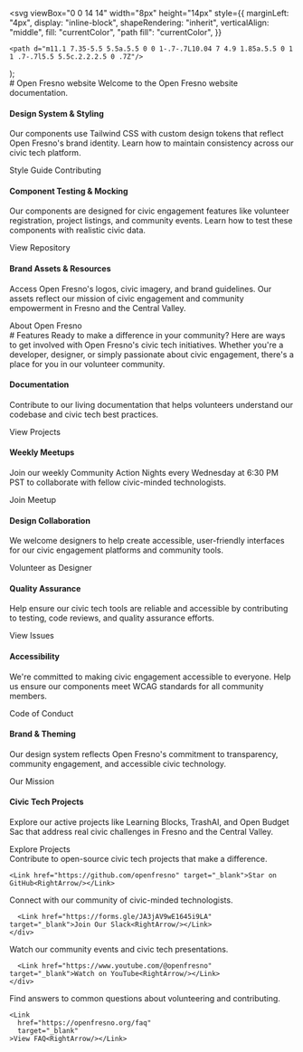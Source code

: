 
  <svg
    viewBox="0 0 14 14"
    width="8px"
    height="14px"
    style={{
      marginLeft: "4px",
      display: "inline-block",
      shapeRendering: "inherit",
      verticalAlign: "middle",
      fill: "currentColor",
      "path fill": "currentColor",
    }}
  >
    <path d="m11.1 7.35-5.5 5.5a.5.5 0 0 1-.7-.7L10.04 7 4.9 1.85a.5.5 0 1 1 .7-.7l5.5 5.5c.2.2.2.5 0 .7Z"/>
  </svg>
);

<Meta title="Style Guide Contributing"/>

<div className="sb-container">
  <div className="sb-section-title">
    # Open Fresno website
    Welcome to the Open Fresno website documentation.
  </div>
  <div className="sb-section">
    <div className="sb-section-item">
      <BasePathImage
        src="/storybook-assets/styling.png"
        alt="Open Fresno design system with Tailwind CSS and custom styling"
        width={0}
        height={0}
        style={{width: "100%", height: "auto"}}
      />
      <h4 className="sb-section-item-heading">Design System & Styling</h4>
      <p className="sb-section-item-paragraph">Our components use Tailwind CSS with custom design tokens that reflect
        Open Fresno's brand identity. Learn how to maintain consistency across our civic tech platform.</p>
      <Link
        href="https://openfresno.org/get-started"
        target="_blank"
      >Style Guide Contributing<RightArrow/></Link>
    </div>
    <div className="sb-section-item">
      <BasePathImage
        width={0}
        height={0}
        style={{width: "100%", height: "auto"}}
        src="/storybook-assets/context.png"
        alt="Testing civic tech components with proper context and mock data"
      />
      <h4 className="sb-section-item-heading">Component Testing & Mocking</h4>
      <p className="sb-section-item-paragraph">Our components are designed for civic engagement features like volunteer
        registration, project listings, and community events. Learn how to test these components with realistic civic
        data.</p>
      <Link
        href="https://github.com/openfresno/fe-openfresno.org-doc"
        target="_blank"
      >View Repository<RightArrow/></Link>
    </div>
    <div className="sb-section-item">
      <BasePathImage
        width={0}
        height={0}
        style={{width: "100%", height: "auto"}}
        src="/storybook-assets/assets.png"
        alt="Open Fresno brand assets, icons, and civic imagery"
      />
      <div>
        <h4 className="sb-section-item-heading">Brand Assets & Resources</h4>
        <p className="sb-section-item-paragraph">Access Open Fresno's logos, civic imagery, and brand guidelines. Our
          assets reflect our mission of civic engagement and community empowerment in Fresno and the Central Valley.</p>
        <Link
          href="https://openfresno.org/about"
          target="_blank"
        >About Open Fresno<RightArrow/></Link>
      </div>
    </div>
  </div>
</div>
<div className="sb-container">
  <div className="sb-section-title">
    # Features
    Ready to make a difference in your community? Here are ways to get involved with Open Fresno's civic tech
    initiatives. Whether you're a developer, designer, or simply passionate about civic engagement, there's a place for
    you in our volunteer community.
  </div>

  <div className="sb-section">
    <div className="sb-features-grid">
      <div className="sb-grid-item">
        <BasePathImage
          width={0}
          height={0}
          style={{width: "100%", height: "auto"}}
          src="/storybook-assets/docs.png"
          alt="Open Fresno component documentation and development guides"
        />
        <h4 className="sb-section-item-heading">Documentation</h4>
        <p className="sb-section-item-paragraph">Contribute to our living documentation that helps volunteers understand
          our codebase and civic tech best practices.</p>
        <Link
          href="https://openfresno.org/projects"
          target="_blank"
        >View Projects<RightArrow/></Link>
      </div>
      <div className="sb-grid-item">
        <BasePathImage
          width={0}
          height={0}
          style={{width: "100%", height: "auto"}}
          src="/storybook-assets/share.png"
          alt="Open Fresno volunteers collaborating on civic tech projects"
        />
        <h4 className="sb-section-item-heading">Weekly Meetups</h4>
        <p className="sb-section-item-paragraph">Join our weekly Community Action Nights every Wednesday at 6:30 PM PST
          to collaborate with fellow civic-minded technologists.</p>
        <Link
          href="https://www.meetup.com/openfresno/"
          target="_blank"
        >Join Meetup<RightArrow/></Link>
      </div>
      <div className="sb-grid-item">
        <BasePathImage
          width={0}
          height={0}
          style={{width: "100%", height: "auto"}}
          src="/storybook-assets/figma-plugin.png"
          alt="Open Fresno design collaboration and civic tech design systems"
        />
        <h4 className="sb-section-item-heading">Design Collaboration</h4>
        <p className="sb-section-item-paragraph">We welcome designers to help create accessible, user-friendly
          interfaces for our civic engagement platforms and community tools.</p>
        <Link
          href="https://openfresno.org/get-started"
          target="_blank"
        >Volunteer as Designer<RightArrow/></Link>
      </div>
      <div className="sb-grid-item">
        <BasePathImage
          width={0}
          height={0}
          style={{width: "100%", height: "auto"}}
          src="/storybook-assets/testing.png"
          alt="Testing Open Fresno civic tech components for reliability"
        />
        <h4 className="sb-section-item-heading">Quality Assurance</h4>
        <p className="sb-section-item-paragraph">Help ensure our civic tech tools are reliable and accessible by
          contributing to testing, code reviews, and quality assurance efforts.</p>
        <Link
          href="https://github.com/openfresno/fe-openfresno.org-doc/issues"
          target="_blank"
        >View Issues<RightArrow/></Link>
      </div>
      <div className="sb-grid-item">
        <BasePathImage
          width={0}
          height={0}
          style={{width: "100%", height: "auto"}}
          src="/storybook-assets/accessibility.png"
          alt="Making civic tech accessible to all community members"
        />
        <h4 className="sb-section-item-heading">Accessibility</h4>
        <p className="sb-section-item-paragraph">We're committed to making civic engagement accessible to everyone. Help
          us ensure our components meet WCAG standards for all community members.</p>
        <Link
          href="https://openfresno.org/code-of-conduct"
          target="_blank"
        >Code of Conduct<RightArrow/></Link>
      </div>
      <div className="sb-grid-item">
        <BasePathImage
          width={0}
          height={0}
          style={{width: "100%", height: "auto"}}
          src="/storybook-assets/theming.png"
          alt="Open Fresno brand themes and civic tech styling"
        />
        <h4 className="sb-section-item-heading">Brand & Theming</h4>
        <p className="sb-section-item-paragraph">Our design system reflects Open Fresno's commitment to transparency,
          community engagement, and accessible civic technology.</p>
        <Link
          href="https://openfresno.org/about"
          target="_blank"
        >Our Mission<RightArrow/></Link>
      </div>
    </div>
  </div>
</div>
<div className="sb-addon">
  <div className="sb-addon-text">
    <h4>Civic Tech Projects</h4>
    <p className="sb-section-item-paragraph">Explore our active projects like Learning Blocks, TrashAI, and Open Budget
      Sac that address real civic challenges in Fresno and the Central Valley.</p>
    <Link
      href="https://openfresno.org/projects"
      target="_blank"
    >Explore Projects<RightArrow/></Link>
  </div>
  <div className="sb-addon-img">
    <BasePathImage
      width={650}
      height={347}
      src="/storybook-assets/addon-library.png"
      alt="Open Fresno civic tech projects making a difference in the community."
    />
  </div>
</div>

<div className="sb-section sb-socials">
  <div className="sb-section-item">
    <BasePathImage
      width={32}
      height={32}
      layout="fixed"
      src="/storybook-assets/github.svg"
      alt="Github logo"
      className="sb-explore-image"
    />
    Contribute to open-source civic tech projects that make a difference.

    <Link href="https://github.com/openfresno" target="_blank">Star on GitHub<RightArrow/></Link>

  </div>
  <div className="sb-section-item">
    <BasePathImage
      width={33}
      height={32}
      layout="fixed"
      src="/storybook-assets/discord.svg"
      alt="Slack logo"
      className="sb-explore-image"
    />
    <div>
      Connect with our community of civic-minded technologists.

      <Link href="https://forms.gle/JA3jAV9wE1645i9LA" target="_blank">Join Our Slack<RightArrow/></Link>
    </div>

  </div>
  <div className="sb-section-item">
    <BasePathImage
      width={32}
      height={32}
      layout="fixed"
      src="/storybook-assets/youtube.svg"
      alt="Youtube logo"
      className="sb-explore-image"
    />
    <div>
      Watch our community events and civic tech presentations.

      <Link href="https://www.youtube.com/@openfresno" target="_blank">Watch on YouTube<RightArrow/></Link>
    </div>

  </div>
  <div className="sb-section-item">
    <BasePathImage
      width={33}
      height={32}
      layout="fixed"
      src="/storybook-assets/tutorials.svg"
      alt="FAQ icon"
      className="sb-explore-image"
    />
    <p>Find answers to common questions about volunteering and contributing.</p>

    <Link
      href="https://openfresno.org/faq"
      target="_blank"
    >View FAQ<RightArrow/></Link>
  </div>
</div>

<style>
  {`
  .sb-container {
    margin-bottom: 48px;
  }

    .sb-section {
      width: 100%;
      display: flex;
      flex-direction: row;
      gap: 20px;
    }

    img {
      object-fit: cover;
    }

    .sb-section-title {
      margin-bottom: 32px;
    }

    .sb-section a:not(h1 a, h2 a, h3 a) {
      font-size: 14px;
    }

    .sb-section-item, .sb-grid-item {
      flex: 1;
      display: flex;
      flex-direction: column;
    }

    .sb-section-item-heading {
      padding-top: 20px !important;
      padding-bottom: 5px !important;
      margin: 0 !important;
    }
    .sb-section-item-paragraph {
      margin: 0;
      padding-bottom: 10px;
    }

    .sb-chevron {
      margin-left: 5px;
    }

    .sb-features-grid {
      display: grid;
      grid-template-columns: repeat(2, 1fr);
      grid-gap: 32px 20px;
    }

    .sb-socials {
      display: grid;
      grid-template-columns: repeat(4, 1fr);
    }

    .sb-socials p {
      margin-bottom: 10px;
    }

    .sb-explore-image {
      max-height: 32px;
      align-self: flex-start;
    }

    .sb-addon {
      width: 100%;
      display: flex;
      align-items: center;
      position: relative;
      background-color: #EEF3F8;
      border-radius: 5px;
      border: 1px solid rgba(0, 0, 0, 0.05);
      background: #EEF3F8;
      height: 180px;
      margin-bottom: 48px;
      overflow: hidden;
    }

    .sb-addon-text {
      padding-left: 48px;
      max-width: 240px;
    }

    .sb-addon-text h4 {
      padding-top: 0px;
    }

    .sb-addon-img {
      position: absolute;
      left: 345px;
      top: 0;
      height: 100%;
      width: 200%;
      overflow: hidden;
    }

    .sb-addon-img img {
      width: 650px;
      transform: rotate(-15deg);
      margin-left: 40px;
      margin-top: -72px;
      box-shadow: 0 0 1px rgba(255, 255, 255, 0);
      backface-visibility: hidden;
    }

    @media screen and (max-width: 800px) {
      .sb-addon-img {
        left: 300px;
      }
    }

    @media screen and (max-width: 600px) {
      .sb-section {
        flex-direction: column;
      }

      .sb-features-grid {
        grid-template-columns: repeat(1, 1fr);
      }

      .sb-socials {
        grid-template-columns: repeat(2, 1fr);
      }

      .sb-addon {
        height: 280px;
        align-items: flex-start;
        padding-top: 32px;
        overflow: hidden;
      }

      .sb-addon-text {
        padding-left: 24px;
      }

      .sb-addon-img {
        right: 0;
        left: 0;
        top: 130px;
        bottom: 0;
        overflow: hidden;
        height: auto;
        width: 124%;
      }

      .sb-addon-img img {
        width: 1200px;
        transform: rotate(-12deg);
        margin-left: 0;
        margin-top: 48px;
        margin-bottom: -40px;
        margin-left: -24px;
      }
    }
`}
</style>
